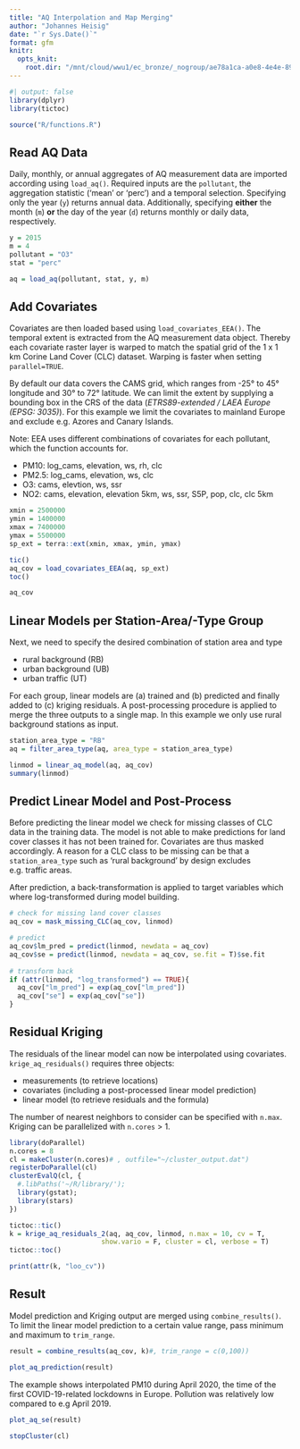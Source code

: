```yaml
---
title: "AQ Interpolation and Map Merging"
author: "Johannes Heisig"
date: "`r Sys.Date()`"
format: gfm
knitr:
  opts_knit:
    root.dir: "/mnt/cloud/wwu1/ec_bronze/_nogroup/ae78a1ca-a0e8-4e4e-8992-69c34947db65/UseCase_AIRCON"
---
```


```r
#| output: false
library(dplyr)
library(tictoc)

source("R/functions.R")
```

## Read AQ Data  

Daily, monthly, or annual aggregates of AQ measurement data are imported according using `load_aq()`. Required inputs are the `pollutant`, the aggregation statistic ('mean' or 'perc') and a temporal selection. Specifying only the year (`y`) returns annual data. Additionally, specifying **either** the month (`m`) **or** the day of the year (`d`) returns monthly or daily data, respectively.

```r
y = 2015
m = 4
pollutant = "O3"
stat = "perc"

aq = load_aq(pollutant, stat, y, m) 
```

## Add Covariates

Covariates are then loaded based using `load_covariates_EEA()`. The temporal extent is extracted from the AQ measurement data object. Thereby each covariate raster layer is warped to match the spatial grid of the 1 x 1 km Corine Land Cover (CLC) dataset. Warping is faster when setting `parallel=TRUE`.

By default our data covers the CAMS grid, which ranges from -25° to 45° longitude and 30° to 72° latitude. We can limit the extent by supplying a bounding box in the CRS of the data (*ETRS89-extended / LAEA Europe (EPSG: 3035)*). For this example we limit the covariates to mainland Europe and exclude e.g. Azores and Canary Islands.

Note: EEA uses different combinations of covariates for each pollutant, which the function accounts for.

-   PM10: log_cams, elevation, ws, rh, clc
-   PM2.5: log_cams, elevation, ws, clc
-   O3: cams, elevtion, ws, ssr
-   NO2: cams, elevation, elevation 5km, ws, ssr, S5P, pop, clc, clc 5km

```r
xmin = 2500000
ymin = 1400000
xmax = 7400000 
ymax = 5500000 
sp_ext = terra::ext(xmin, xmax, ymin, ymax)

tic()
aq_cov = load_covariates_EEA(aq, sp_ext)
toc()

aq_cov
```

## Linear Models per Station-Area/-Type Group

Next, we need to specify the desired combination of station area and type

-   rural background (RB)
-   urban background (UB)
-   urban traffic (UT)

For each group, linear models are (a) trained and (b) predicted and finally added to (c) kriging residuals. A post-processing procedure is applied to merge the three outputs to a single map. In this example we only use rural background stations as input.

```r
station_area_type = "RB"
aq = filter_area_type(aq, area_type = station_area_type)              

linmod = linear_aq_model(aq, aq_cov)
summary(linmod)
```

## Predict Linear Model and Post-Process

Before predicting the linear model we check for missing classes of CLC data in the training data. The model is not able to make predictions for land cover classes it has not been trained for. Covariates are thus masked accordingly. A reason for a CLC class to be missing can be that a `station_area_type` such as 'rural background' by design excludes e.g. traffic areas.

After prediction, a back-transformation is applied to target variables which where log-transformed during model building.

```r
# check for missing land cover classes 
aq_cov = mask_missing_CLC(aq_cov, linmod)

# predict
aq_cov$lm_pred = predict(linmod, newdata = aq_cov)
aq_cov$se = predict(linmod, newdata = aq_cov, se.fit = T)$se.fit
        
# transform back
if (attr(linmod, "log_transformed") == TRUE){
  aq_cov["lm_pred"] = exp(aq_cov["lm_pred"])
  aq_cov["se"] = exp(aq_cov["se"])
}
```

## Residual Kriging

The residuals of the linear model can now be interpolated using covariates. `krige_aq_residuals()` requires three objects:

- measurements (to retrieve locations)
- covariates (including a post-processed linear model prediction)
- linear model (to retrieve residuals and the formula)

The number of nearest neighbors to consider can be specified with `n.max`. Kriging can be parallelized with `n.cores` > 1.

```r
library(doParallel)
n.cores = 8
cl = makeCluster(n.cores)# , outfile="~/cluster_output.dat")
registerDoParallel(cl)
clusterEvalQ(cl, {
  #.libPaths('~/R/library/');
  library(gstat);
  library(stars)
})

```

```r
tictoc::tic()
k = krige_aq_residuals_2(aq, aq_cov, linmod, n.max = 10, cv = T,
                       show.vario = F, cluster = cl, verbose = T)
tictoc::toc()

print(attr(k, "loo_cv"))
```

## Result

Model prediction and Kriging output are merged using `combine_results()`. To limit the linear model prediction to a certain value range, pass minimum and maximum to `trim_range`.

```r
result = combine_results(aq_cov, k)#, trim_range = c(0,100))

plot_aq_prediction(result)
```

The example shows interpolated PM10 during April 2020, the time of the first COVID-19-related lockdowns in Europe. Pollution was relatively low compared to e.g April 2019.

```r
plot_aq_se(result)
```

```r
stopCluster(cl)
```

